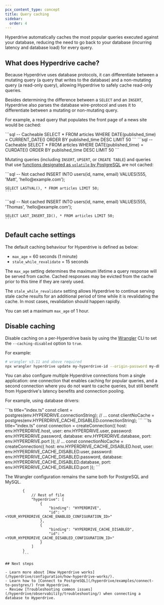 ```yaml
---
pcx_content_type: concept
title: Query caching
sidebar:
  order: 4
---
```



Hyperdrive automatically caches the most popular queries executed against your database, reducing the need to go back to your database (incurring latency and database load) for every query.

## What does Hyperdrive cache?

Because Hyperdrive uses database protocols, it can differentiate between a mutating query (a query that writes to the database) and a non-mutating query (a read-only query), allowing Hyperdrive to safely cache read-only queries.

Besides determining the difference between a `SELECT` and an `INSERT`, Hyperdrive also parses the database wire-protocol and uses it to differentiate between a mutating or non-mutating query.

For example, a read query that populates the front page of a news site would be cached:

<Tabs>
	<TabItem label="PostgreSQL">
```sql
-- Cacheable
SELECT * FROM articles WHERE DATE(published_time) =
CURRENT_DATE() ORDER BY published_time DESC LIMIT 50
```
</TabItem>
<TabItem label="MySQL">
```sql
-- Cacheable
SELECT * FROM articles WHERE DATE(published_time) =
CURDATE() ORDER BY published_time DESC LIMIT 50
```
</TabItem>
</Tabs>

Mutating queries (including `INSERT`, `UPSERT`, or `CREATE TABLE`) and queries that use [functions designated as `volatile` by PostgreSQL](https://www.postgresql.org/docs/current/xfunc-volatility.html) are not cached:

<Tabs>
  <TabItem label="PostgreSQL">
    ```sql
    -- Not cached
    INSERT INTO users(id, name, email) VALUES(555, 'Matt', 'hello@example.com');

    SELECT LASTVAL(), * FROM articles LIMIT 50;
    ```

  </TabItem>
  <TabItem label="MySQL">
    ```sql
    -- Not cached
    INSERT INTO users(id, name, email) VALUES(555, 'Thomas', 'hello@example.com');

    SELECT LAST_INSERT_ID(), * FROM articles LIMIT 50;
    ```

  </TabItem>
</Tabs>

## Default cache settings

The default caching behaviour for Hyperdrive is defined as below:

- `max_age` = 60 seconds (1 minute)
- `stale_while_revalidate` = 15 seconds

The `max_age` setting determines the maximum lifetime a query response will be served from cache. Cached responses may be evicted from the cache prior to this time if they are rarely used.

The `stale_while_revalidate` setting allows Hyperdrive to continue serving stale cache results for an additional period of time while it is revalidating the cache. In most cases, revalidation should happen rapidly.

You can set a maximum `max_age` of 1 hour.

## Disable caching

Disable caching on a per-Hyperdrive basis by using the [Wrangler](/workers/wrangler/install-and-update/) CLI to set the `--caching-disabled` option to `true`.

For example:

```sh
# wrangler v3.11 and above required
npx wrangler hyperdrive update my-hyperdrive-id --origin-password my-db-password --caching-disabled true
```

You can also configure multiple Hyperdrive connections from a single application: one connection that enables caching for popular queries, and a second connection where you do not want to cache queries, but still benefit from Hyperdrive's latency benefits and connection pooling.

For example, using database drivers:

<Tabs>
<TabItem label="PostgreSQL">
```ts title="index.ts"
const client = postgres(env.HYPERDRIVE.connectionString);
// ...
const clientNoCache = postgres(env.HYPERDRIVE_CACHE_DISABLED.connectionString);
```
</TabItem>

<TabItem label="MySQL">
```ts title="index.ts"
const connection = createConnection({
		host: env.HYPERDRIVE.host,
		user: env.HYPERDRIVE.user,
		password: env.HYPERDRIVE.password,
		database: env.HYPERDRIVE.database,
		port: env.HYPERDRIVE.port
});
// ...
const connectionNoCache = createConnection({
		host: env.HYPERDRIVE_CACHE_DISABLED.host,
		user: env.HYPERDRIVE_CACHE_DISABLED.user,
		password: env.HYPERDRIVE_CACHE_DISABLED.password,
		database: env.HYPERDRIVE_CACHE_DISABLED.database,
		port: env.HYPERDRIVE_CACHE_DISABLED.port
});
```
  </TabItem>
</Tabs>

The Wrangler configuration remains the same both for PostgreSQL and MySQL.

```jsonc title="wrangler.jsonc"
		{
			// Rest of file
			"hyperdrive": [
				{
					"binding": "HYPERDRIVE",
					"id": "<YOUR_HYPERDRIVE_CACHE_ENABLED_CONFIGURATION_ID>"
				},
				{
					"binding": "HYPERDRIVE_CACHE_DISABLED",
					"id": "<YOUR_HYPERDRIVE_CACHE_DISABLED_CONFIGURATION_ID>"
				}
			]
		}
		```

## Next steps

- Learn more about [How Hyperdrive works](/hyperdrive/configuration/how-hyperdrive-works/).
- Learn how to [Connect to PostgreSQL](/hyperdrive/examples/connect-to-postgres/) from Hyperdrive.
- Review [Troubleshooting common issues](/hyperdrive/observability/troubleshooting/) when connecting a database to Hyperdrive.
